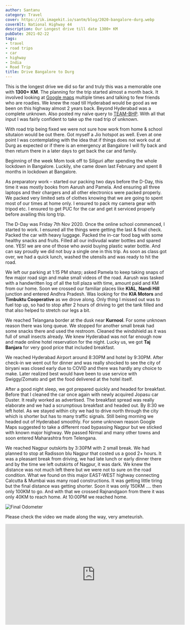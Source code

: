 ```yaml
---
author: Santanu
category: Travel
cover: https://ik.imagekit.io/santm/blog/2020-bangalore-durg.webp
coverAlt: National Highway 44
description: Our Longest drive till date 1300+ KM
pubDate: 2021-02-22
tags:
- travel
- road trips
- car
- highway
- India
- Road Trip
title: Drive Bangalore to Durg
---
```



This is the longest drive we did so far and truly this was a memorable one with **1300+ KM**. The planning for the trip started almost a month back.  It involved looking at [Google maps](https://www.google.com/maps/dir/Hebbal,+Bengaluru,+Karnataka/Durg,+Chhattisgarh/@17.0724401,75.0033742,6z/data=!3m1!4b1!4m14!4m13!1m5!1m1!1s0x3bae17a295d80a47:0x1a3ccbf328b14759!2m2!1d77.5987874!2d13.0353557!1m5!1m1!1s0x3a29231ae815e213:0xbf7f1c7892db4907!2m2!1d81.2849169!2d21.1904494!3e0) multiple times and talking to few friends who are roadies.  We knew the road till Hyderabad would be good as we been on this highway almost 2 years back. Beyond Hyderabad was a complete unknown. Also posted my naïve query to [TEAM-BHP](https://www.team-bhp.com/forum/route-travel-queries/20778-bangalore-nagpur-route-queries-8.html#post4912068). With all that input I was fairly confident to take up the road trip of unknown.  

With road trip being fixed we were not sure how work from home & school situtaion would be out there. Got myself a Jio hotspot as well. Even at one point I was contemplating with the idea that if things does not work out at Durg as expected or if there is an emergency at Bangalore I will fly back and then return there in a later days to get back the car and family.  

Beginning of the week Mom took off to Siliguri after spending the whole lockdown in Bangalore. Luckily, she came down last February and spent 8 months in lockdown at Bangalore.   

As preparatory work – started our packing two days before the D-Day, this time it was mostly books from Aarush and Pamela. And ensuring all three laptops and their chargers and all other electronics were packed properly. We packed very limited sets of clothes knowing that we are going to spent most of our times at home only. I ensured to pack my camera gear with tripod etc. I ensured to get PUC for the car and get it serviced properly before availing this long trip.  

The D-Day was Friday 7th Nov 2020. Once the online school commenced, I started to work. I ensured all the things were getting the last & final check. Packed the car with heavy luggage. Packed the in-car food bag with some healthy snacks and fruits.  Filled all our indivudal water bottles and spared one. YES! we are one of those who avoid buying plastic water bottle. And can say proudly we did not buy a single one in this trip.  As soon as class got over, we had a quick lunch, washed the utensils and was ready to hit the road. 

We left our parking at 1:15 PM sharp; asked Pamela to keep taking snaps of few major road sign and make small videos of the road. Aarush was tasked with a handwritten log of all the toll plaza with time, amount paid and KM from our home. Soon we crossed our familiar places like **KIAL**, **Nandi Hill** junction and entered Andhra Pradesh. Was looking for the **KIA Motors** and **Timbuktu Cooperative** as we drove along. Only thing I missed out was to fuel top up, so had to stop after 2 hours of driving to get the tank filled and that also helped to stretch our legs a bit.  

We reached Telangana border at the dusk near **Kurnool**. For some unknown reason there was long queue. We stopped for another small break had some snacks there and used the restroom. Cleaned the windshield as it was full of small insects already. We knew Hyderabad was not far enough now and made online hotel reservation for the night. Lucky us, we got **Taj Banjara** for very good price that included breakfast.   

We reached Hyderabad Airport around 8:30PM  and hotel by 9:30PM. After check-in we went out for dinner and 
was really shocked to see the city of biryani was closed early due to COVID and there was hardly any choice to make. Later realized best would have been to use service with Swiggy/Zomato and get the food delivered at the hotel itself.  

After a good night sleep, we got prepared quickly and headed for breakfast. Before that I cleaned the car once again with newly acquired Jopasu car Duster. It really worked as advertised. The breakfast spread was really elaborate and we had a scrumptious breakfast and headed out. By 8:30 we left hotel. As we stayed within city we had to drive north through the city which is shorter but has to many traffic signals. Still being morning we headed out of Hyderabad smoothly. For some unknown reason Google Maps suggested to take a different road bypassing Nagpur but we sticked with known major highway. We passed Nirmal and many other towns and soon entered Maharashtra from Telengana.  

We reached Nagpur outskirts by 3:30PM with 2 small break. We had planned to stop at Radisson blu Nagpur that costed us a good 2+ hours. It was a pleasant break from driving, we had late lunch or early dinner there and by the time we left outskirts of Nagpur, it was dark. We knew the distance was not much left there but we were not to sure on the road condition. What we found on this major EAST-WEST highway connecting Calcutta & Mumbai was many road constructions. It was getting little tiring but the final distance was getting shorter. Soon it was only 150KM .... then only 100KM to go.  And with that we crossed Rajnandgaon from there it was only 40KM to reach home. At 10:00PM we reached home. 

<Image src={pic1} alt="Final Odometer "/>

Please check the video we made along the way, very ameteurish.  

<iframe width="560" height="315" src="https://www.youtube.com/embed/B0cf5HTjEg0" frameborder="0" allow="accelerometer; autoplay; encrypted-media; gyroscope; picture-in-picture" allowfullscreen></iframe>